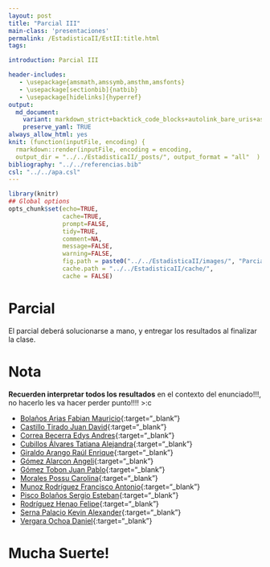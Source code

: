 ```yaml
---
layout: post
title: "Parcial III"
main-class: 'presentaciones'
permalink: /EstadisticaII/EstII:title.html
tags:

introduction: Parcial III

header-includes:
   - \usepackage{amsmath,amssymb,amsthm,amsfonts}
   - \usepackage[sectionbib]{natbib}
   - \usepackage[hidelinks]{hyperref}
output:
  md_document:
    variant: markdown_strict+backtick_code_blocks+autolink_bare_uris+ascii_identifiers+tex_math_single_backslash
    preserve_yaml: TRUE
always_allow_html: yes   
knit: (function(inputFile, encoding) {
  rmarkdown::render(inputFile, encoding = encoding,
  output_dir = "../../EstadisticaII/_posts/", output_format = "all"  ) })
bibliography: "../../referencias.bib"
csl: "../../apa.csl"
---
```


```r
library(knitr)
## Global options
opts_chunk$set(echo=TRUE,
               cache=TRUE,
               prompt=FALSE,
               tidy=TRUE,
               comment=NA,
               message=FALSE,
               warning=FALSE,
               fig.path = paste0("../../EstadisticaII/images/", "ParcialIII"),
               cache.path = "../../EstadisticaII/cache/",
               cache = FALSE)
```
# Parcial
El parcial deberá solucionarse a mano, y entregar los resultados al finalizar la clase. 

# Nota
**Recuerden interpretar todos los resultados** en el contexto del enunciado!!!, no hacerlo les va hacer perder punto!!!! >:c

* [Bolaños Arias Fabian Mauricio](https://github.com/jiperezga/jiperezga.github.io/raw/master/Dataset/Parcial/P1037654623.pdf){:target="_blank"}
* [Castillo Tirado Juan David](https://github.com/jiperezga/jiperezga.github.io/raw/master/Dataset/Parcial/P1103113911.pdf){:target="_blank"}
* [Correa Becerra Edys Andres](https://github.com/jiperezga/jiperezga.github.io/raw/master/Dataset/Parcial/P1028013907.pdf){:target="_blank"}
* [Cubillos Álvares Tatiana Alejandra](https://github.com/jiperezga/jiperezga.github.io/raw/master/Dataset/Parcial/P1152221303.pdf){:target="_blank"}
* [Giraldo Arango Raúl Enrique](https://github.com/jiperezga/jiperezga.github.io/raw/master/Dataset/Parcial/P71378345.pdf){:target="_blank"}
* [Gómez Alarcon Angeli](https://github.com/jiperezga/jiperezga.github.io/raw/master/Dataset/Parcial/P1017198951.pdf){:target="_blank"}
* [Gómez Tobon Juan Pablo](https://github.com/jiperezga/jiperezga.github.io/raw/master/Dataset/Parcial/P1152710331.pdf){:target="_blank"}
* [Morales Possu Carolina](https://github.com/jiperezga/jiperezga.github.io/raw/master/Dataset/Parcial/P1112488227.pdf){:target="_blank"}
* [Munoz Rodríguez Francisco Antonio](https://github.com/jiperezga/jiperezga.github.io/raw/master/Dataset/Parcial/P1040327782.pdf){:target="_blank"}
* [Pisco Bolaños Sergio Esteban](https://github.com/jiperezga/jiperezga.github.io/raw/master/Dataset/Parcial/P1023943526.pdf){:target="_blank"}
* [Rodríguez Henao Felipe](https://github.com/jiperezga/jiperezga.github.io/raw/master/Dataset/Parcial/P1037651724.pdf){:target="_blank"}
* [Serna Palacio Kevin Alexander](https://github.com/jiperezga/jiperezga.github.io/raw/master/Dataset/Parcial/P1048020998.pdf){:target="_blank"}
* [Vergara Ochoa Daniel](https://github.com/jiperezga/jiperezga.github.io/raw/master/Dataset/Parcial/P1037642829.pdf){:target="_blank"}

<h1> Mucha Suerte! </h1>

